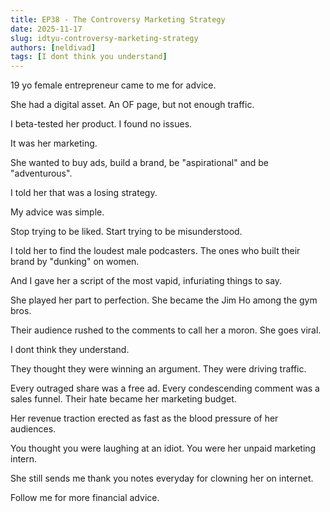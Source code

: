 ```yaml
---
title: EP38 - The Controversy Marketing Strategy
date: 2025-11-17
slug: idtyu-controversy-marketing-strategy
authors: [neldivad]
tags: [I dont think you understand]
---
```


19 yo female entrepreneur came to me for advice.

She had a digital asset. An OF page, but not enough traffic.

I beta-tested her product. I found no issues. 

It was her marketing.

She wanted to buy ads, build a brand, be "aspirational" and be "adventurous".

I told her that was a losing strategy.

My advice was simple.

Stop trying to be liked. Start trying to be misunderstood.

<!--truncate-->

I told her to find the loudest male podcasters. The ones who built their brand by "dunking" on women.

And I gave her a script of the most vapid, infuriating things to say.

She played her part to perfection. She became the Jim Ho among the gym bros.

Their audience rushed to the comments to call her a moron. She goes viral.

I dont think they understand.

They thought they were winning an argument. They were driving traffic.

Every outraged share was a free ad. Every condescending comment was a sales funnel. Their hate became her marketing budget.

Her revenue traction erected as fast as the blood pressure of her audiences.

You thought you were laughing at an idiot. You were her unpaid marketing intern.

She still sends me thank you notes everyday for clowning her on internet. 

Follow me for more financial advice.
